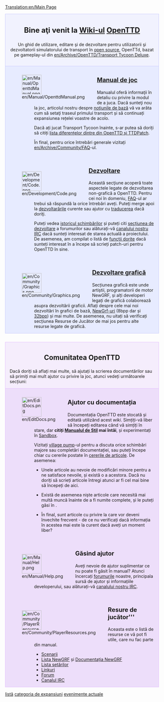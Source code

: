 [[Translation:en/Main Page]]

<div style="background-color: #f1f2fe; border: 1px solid #c7c8fe; margin: 0; padding: 1em 1em 1em 1em; text-align:center">
<div style="font-size:1.7em; font-weight:bold"> Bine aţi venit la <span class="plainlinks">[http://ro.wikipedia.org/wiki/Wiki Wiki-ul] [http://www.openttd.org/ OpenTTD]</span></div>
Un ghid de utilizare, editare şi de dezvoltare pentru utilizatorii şi dezvoltatorii simulatorului de transport în [http://www.opensource.org/ open source], OpenTTd, bazat pe gameplay-ul din [[en/Archive/OpenTTD/Transport Tycoon Deluxe]].
</div>
<div style="background-color: #E7EBFF; border: 1px solid #c7c8fe; border-top:none; padding: 1em 1em 0em 1em; margin-bottom:2em">
<div style="float:left">[[File:en/Manual/OpenttdManual.png|64px]]</div>
<div style="margin-left:80px; margin-bottom:4em">
<div style="font-size:1.4em; font-weight:bold">[[ro/Manual/Main Page|Manual de joc]]</div>
Manualul oferă informaţii în detaliu cu privire la modul de a juca. Dacă sunteţi nou la joc, articolul nostru despre [[en/Manual/Tutorial/Main Page|noţiunile de bază]] vă va arăta cum să setaţi traseul primului transport și să continuați expansiunea rețelei voastre de acolo.

Dacă ați jucat Transport Tycoon înainte, s-ar putea să doriți să citiți [[en/Archive/OpenTTD/Changes from TTD|lista diferențelor dintre din OpenTTD și TTDPatch]].

În final, pentru orice întrebări generale vizitați [[en/Archive/Community/FAQ]]-ul.</div>

<div style="float:left">[[File:en/Development/Code.png|64px]]</div>
<div style="margin-left:80px; margin-bottom:4em">
<div style="font-size:1.4em; font-weight:bold">[[ro/Development/Main Page|Dezvoltare]]</div>
Această secţiune acoperă toate aspectele legate de dezvoltarea non-grafică a OpenTTD. Pentru cei noi în domeniu,  [[en/Development/FAQ development | FAQ]]-ul ar trebui să răspundă la orice întrebări aveți. Puteţi merge apoi la [[ro/Development/Main Page|dezvoltarările]] curente sau ajutor cu [[en/Archive/Community/Internationalization| traducerea]] dacă doriţi.

Puteți vedea [http://hg.openttd.org/openttd/trunk.hg/shortlog istoricul schimbărilor] și puteți citi [http://www.tt-forums.net/viewforum.php?f=33 secțiunea de dezvoltare] a forumurilor sau alăturați-vă [[en/Development/IRC channel|canalului nostru IRC]] dacă sunteți interesat de starea actuală a proiectului.<br>

De asemenea, am compilat o listă de [[en/Archive/Community/Todo list|funcții dorite]] dacă sunteți interesat în a începe să scrieți patch-uri pentru OpenTTD în sine.
</div>

<div style="float:left">[[File:en/Community/Graphics.png|64px]]</div>
<div style="margin-left:80px; margin-bottom:1em; min-height:64px">
<div style="font-size:1.4em; font-weight:bold">[[en/Development/NewGRF/Main Page|Dezvoltare grafică]]</div>
Secțiunea grafică este unde artiștii, programatorii de motor NewGRF, și alți developeri legați de grafică colaborează asupra dezvoltării graficii. Aflați despre cele mai noi dezvoltări în grafici de bază, [[en/Manual/NewGRF| NewGrf-uri]] (8bpp dar și [[en/Community/NewGRF/Playing with 32 bpp graphics|32bpp]]) și mai multe. De asemenea, nu uitați să verificați secțiunea Resurse de Jucător de mai jos pentru alte resurse legate de grafică.
</div>

</div>

<div style="background-color: #F5EDFC; border: 1px solid #E1BBFF; margin: 0; padding: 1em 1em 0em 1em;">
<div style="font-size:1.6em; font-weight:bold; text-align:center">Comunitatea OpenTTD</div>
Dacă doriți să aflați mai multe, să ajutați la scrierea documentărilor sau să primiți mai mult ajutor cu privire la joc, atunci vedeți următoarele secțiuni:
</div>

<div style="background-color: #EDDEFA; border: 1px solid #E1BBFF; border-top:none; padding: 1em 1em 0em 1em;">

<div style="float:left">[[File:en/EditDocs.png|64px]]</div>
<div style="margin-left:80px; margin-bottom:4em">
<div style="font-size:1.4em; font-weight:bold">Ajutor cu documentația</div>
Documentația OpenTTD este stocată și editată utilizând acest <em>wiki</em>. Simțiți-vă liber să începeți editarea când vă simțiți în stare, dar '''citiți [[en/Wiki/Manual of Style|Manualul de Stil]] mai întâi''', și experimentați în [[en/Sandbox|Sandbox]].

Vizitați [[en/Archive/Community/Village Pump|village pump]]-ul pentru a discuta orice schimbări majore sau completări documentației, sau puteți începe chiar cu cererile postate în [[en/Requested Articles| cererile de articole]]. De asemenea:

*Unele articole au nevoie de modificări minore pentru a ne satisface nevoile, și există o [[Category:en/To do|listă]] a acestora. Dacă nu doriți să scrieți articole întregi atunci ar fi cel mai bine să începeți de aici.

*Există de asemenea niște articole care necesită mai multă muncă înainte de a fi numite complete, și le puteți găsi în [[Category:en/Articles to be expanded|categoria de expansiuni]].

*În final, sunt articole cu privire la [[Category:en/Current events| evenimente actuale]] care vor deveni învechite frecvent - de ce nu verificați dacă informația în acestea mai este la curent dacă aveți un moment liber?
</div>

<div style="float:left">[[File:en/Manual/Help.png|64px]]</div>
<div style="margin-left:80px; margin-bottom:4em">
<div style="font-size:1.4em; font-weight:bold">Găsind ajutor</div>
Aveți nevoie de ajutor suplimentar ce nu poate fi găsit în manual? Atunci încercați [http://www.tt-forums.net/viewforum.php?f=55 forumurile] noastre, principala sursă de ajutor și informațiile developerului, sau alăturați-vă [[en/Development/IRC channel|canalului nostru IRC]].
</div>

<div style="float:left">[[File:en/Community/PlayerResources.png|64px]]</div>
<div style="margin-left:80px; margin-bottom:1em">
<div style="font-size:1.4em; font-weight:bold">Resure de jucător'''</div>
Aceasta este o listă de resurse ce vă pot fi utile, care nu fac parte din manual.
*[[en/Community/Scenarios/Main Page|Scenarii]]
*[[en/Community/NewGRF/Main Page|Lista NewGRF]] și [[en/Manual/NewGRF|Documentația NewGRF]]
*[[en/Archive/Manual/Settings/Advanced Settings|Lista setărilor]]
*[[en/Archive/Lists/Links|Linkuri]]
*[http://www.tt-forums.net/viewforum.php?f=55 Forum]
*[[en/Development/IRC channel|Canalul IRC]]
</div>
</div>